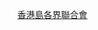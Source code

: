<span style="height:{{{1|20px}}}; width:{{{1|20px}}};text-align:center; font-size:85%; color:#FFFFFF; display:inline-block; background:{{Party meta/color/香港島各界聯合會}}; border-radius:50%">港</span>&nbsp;[[香港島各界聯合會]]<noinclude>
{{Documentation}}
[[Category:香港政党标示模板|{{PAGENAME}}]]
</noinclude>